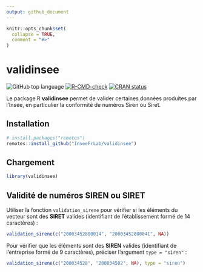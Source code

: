 ```yaml
---
output: github_document
---
```


<!-- README.md is generated from README.Rmd. Please edit that file -->

```r
knitr::opts_chunk$set(
  collapse = TRUE,
  comment = "#>"
)
```

# validinsee

<!-- badges: start -->
![GitHub top language](https://img.shields.io/github/languages/top/InseeFrLab/validinsee)
[![R-CMD-check](https://github.com/InseeFrLab/validinsee/actions/workflows/R-CMD-check.yaml/badge.svg)](https://github.com/InseeFrLab/validinsee/actions/workflows/R-CMD-check.yaml)
[![CRAN status](https://www.r-pkg.org/badges/version/validinsee)](https://cran.r-project.org/package=validinsee)
<!-- badges: end -->

Le package R **validinsee** permet de valider certaines données produites par
l'Insee, en particulier la conformité de numéros Siren ou Siret.

## Installation

``` r
# install.packages("remotes")
remotes::install_github("InseeFrLab/validinsee")
```

## Chargement

```r
library(validinsee)
```

## Validité de numéros SIREN ou SIRET

Utiliser la fonction `validation_sirene` pour vérifier si les éléments du
vecteur sont des **SIRET** valides (identifiant de l'établissement formé de 14
caractères) :

```r
validation_sirene(c("20003452800014", "20003452800041", NA))
```

Pour vérifier que les éléments sont des **SIREN** valides (identifiant de
l'entreprise formé de 9 caractères), préciser l'argument `type = "siren"` :

```r
validation_sirene(c("200034528", "200034582", NA), type = "siren")
```
